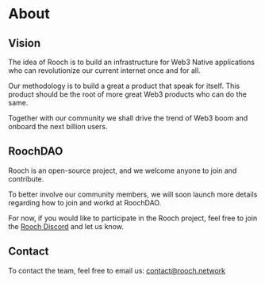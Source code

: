 # About

## Vision

The idea of Rooch is to build an infrastructure for Web3 Native applications who can revolutionize our current internet once and for all.

Our methodology is to build a great a product that speak for itself. This product should be the root of more great Web3 products who can do the same.

Together with our community we shall drive the trend of Web3 boom and onboard the next billion users.

## RoochDAO

Rooch is an open-source project, and we welcome anyone to join and contribute.

To better involve our community members, we will soon launch more details regarding how to join and workd at RoochDAO.

For now, if you would like to participate in the Rooch project, feel free to join the [Rooch Discord](https://discord.gg/rooch) and let us know.

## Contact

To contact the team, feel free to email us: contact@rooch.network
